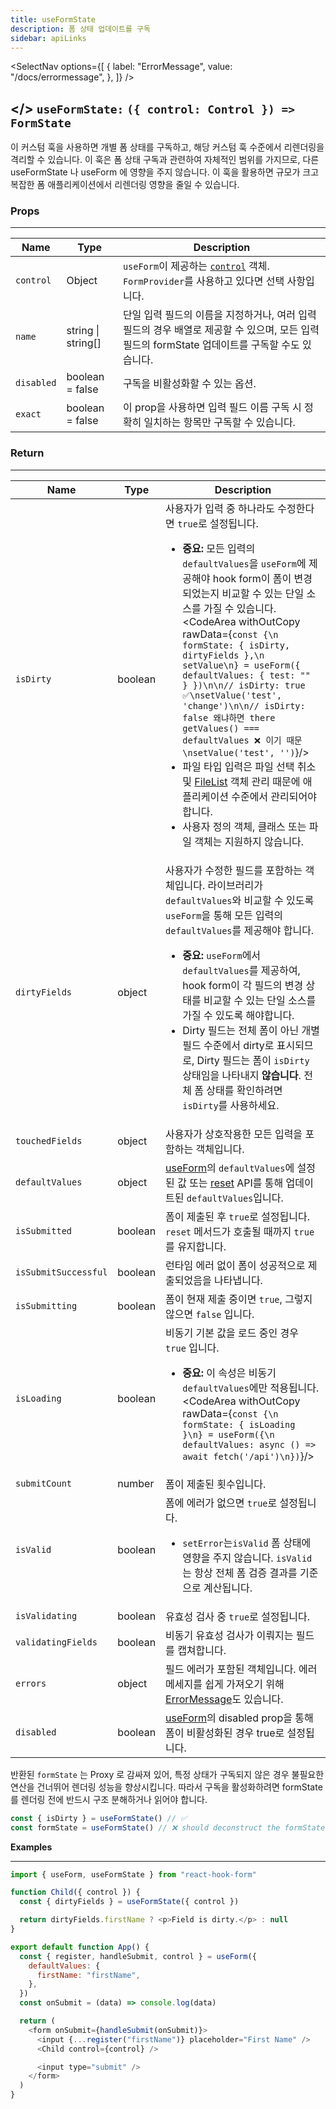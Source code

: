 ```yaml
---
title: useFormState
description: 폼 상태 업데이트를 구독
sidebar: apiLinks
---
```


<SelectNav
  options={[
    {
      label: "ErrorMessage",
      value: "/docs/errormessage",
    },
  ]}
/>

## \</> `useFormState:` <TypeText>`({ control: Control }) => FormState`</TypeText>

이 커스텀 훅을 사용하면 개별 폼 상태를 구독하고, 해당 커스텀 훅 수준에서 리렌더링을 격리할 수 있습니다. 이 훅은 폼 상태 구독과 관련하여 자체적인 범위를 가지므로, 다른 useFormState 나 useForm 에 영향을 주지 않습니다. 이 훅을 활용하면 규모가 크고 복잡한 폼 애플리케이션에서 리렌더링 영향을 줄일 수 있습니다.

### Props

---

| Name       | Type                                     | Description                                                                                                                                    |
| ---------- | ---------------------------------------- | ---------------------------------------------------------------------------------------------------------------------------------------------- |
| `control`  | <TypeText>Object</TypeText>              | `useForm`이 제공하는 [`control`](/docs/useform/control) 객체. `FormProvider`를 사용하고 있다면 선택 사항입니다.                                |
| `name`     | <TypeText>string \| string[] </TypeText> | 단일 입력 필드의 이름을 지정하거나, 여러 입력 필드의 경우 배열로 제공할 수 있으며, 모든 입력 필드의 formState 업데이트를 구독할 수도 있습니다. |
| `disabled` | <TypeText>boolean = false</TypeText>     | 구독을 비활성화할 수 있는 옵션.                                                                                                                |
| `exact`    | <TypeText>boolean = false</TypeText>     | 이 prop을 사용하면 입력 필드 이름 구독 시 정확히 일치하는 항목만 구독할 수 있습니다.                                                           |

### Return

---

| Name                 | Type                         | Description                                                                                                                                                                                                                                                                                                                                                                                                                                                                                                                                                                                                                                                                                                                                                             |
| -------------------- | ---------------------------- | ----------------------------------------------------------------------------------------------------------------------------------------------------------------------------------------------------------------------------------------------------------------------------------------------------------------------------------------------------------------------------------------------------------------------------------------------------------------------------------------------------------------------------------------------------------------------------------------------------------------------------------------------------------------------------------------------------------------------------------------------------------------------- |
| `isDirty`            | <TypeText>boolean</TypeText> | 사용자가 입력 중 하나라도 수정한다면 `true`로 설정됩니다.<ul><li>**중요:** 모든 입력의 `defaultValues`을 `useForm`에 제공해야 hook form이 폼이 변경되었는지 비교할 수 있는 단일 소스를 가질 수 있습니다.<CodeArea withOutCopy rawData={`const {\n  formState: { isDirty, dirtyFields },\n  setValue\n} = useForm({ defaultValues: { test: "" } })\n\n// isDirty: true ✅\nsetValue('test', 'change')\n\n// isDirty: false 왜냐하면 there getValues() === defaultValues ❌ 이기 때문\nsetValue('test', '')`}/></li><li>파일 타입 입력은 파일 선택 취소 및 [FileList](https://developer.mozilla.org/en-US/docs/Web/API/FileList) 객체 관리 때문에 애플리케이션 수준에서 관리되어야 합니다.</li><li>사용자 정의 객체, 클래스 또는 파일 객체는 지원하지 않습니다.</li></ul> |
| `dirtyFields`        | <TypeText>object</TypeText>  | 사용자가 수정한 필드를 포함하는 객체입니다. 라이브러리가 `defaultValues`와 비교할 수 있도록 `useForm`을 통해 모든 입력의 `defaultValues`를 제공해야 합니다. <ul><li>**중요:** `useForm`에서 `defaultValues`를 제공하여, hook form이 각 필드의 변경 상태를 비교할 수 있는 단일 소스를 가질 수 있도록 해야합니다.</li><li>Dirty 필드는 전체 폼이 아닌 개별 필드 수준에서 dirty로 표시되므로, Dirty 필드는 폼이 `isDirty` 상태임을 나타내지 **않습니다**. 전체 폼 상태를 확인하려면 `isDirty`를 사용하세요.</li></ul>                                                                                                                                                                                                                                                      |
| `touchedFields`      | <TypeText>object</TypeText>  | 사용자가 상호작용한 모든 입력을 포함하는 객체입니다.                                                                                                                                                                                                                                                                                                                                                                                                                                                                                                                                                                                                                                                                                                                    |
| `defaultValues`      | <TypeText>object</TypeText>  | [useForm](/docs/useform)의 `defaultValues`에 설정된 값 또는 [reset](/docs/useform/reset) API를 통해 업데이트된 `defaultValues`입니다.                                                                                                                                                                                                                                                                                                                                                                                                                                                                                                                                                                                                                                   |
| `isSubmitted`        | <TypeText>boolean</TypeText> | 폼이 제출된 후 `true`로 설정됩니다. `reset` 메서드가 호출될 때까지 `true`를 유지합니다.                                                                                                                                                                                                                                                                                                                                                                                                                                                                                                                                                                                                                                                                                 |
| `isSubmitSuccessful` | <TypeText>boolean</TypeText> | 런타임 에러 없이 폼이 성공적으로 제출되었음을 나타냅니다.                                                                                                                                                                                                                                                                                                                                                                                                                                                                                                                                                                                                                                                                                                               |
| `isSubmitting`       | <TypeText>boolean</TypeText> | 폼이 현재 제출 중이면 `true`, 그렇지 않으면 `false` 입니다.                                                                                                                                                                                                                                                                                                                                                                                                                                                                                                                                                                                                                                                                                                             |
| `isLoading`          | <TypeText>boolean</TypeText> | 비동기 기본 값을 로드 중인 경우 `true` 입니다.<ul><li>**중요:** 이 속성은 비동기 `defaultValues`에만 적용됩니다. <CodeArea withOutCopy rawData={`const {\n  formState: { isLoading }\n} = useForm({\n  defaultValues: async () => await fetch('/api')\n})`}/></li></ul>                                                                                                                                                                                                                                                                                                                                                                                                                                                                                                 |
| `submitCount`        | <TypeText>number</TypeText>  | 폼이 제출된 횟수입니다.                                                                                                                                                                                                                                                                                                                                                                                                                                                                                                                                                                                                                                                                                                                                                 |
| `isValid`            | <TypeText>boolean</TypeText> | 폼에 에러가 없으면 `true`로 설정됩니다. <ul><li>`setError`는`isValid` 폼 상태에 영향을 주지 않습니다. `isValid`는 항상 전체 폼 검증 결과를 기준으로 계산됩니다. </li></ul>                                                                                                                                                                                                                                                                                                                                                                                                                                                                                                                                                                                              |
| `isValidating`       | <TypeText>boolean</TypeText> | 유효성 검사 중 `true`로 설정됩니다.                                                                                                                                                                                                                                                                                                                                                                                                                                                                                                                                                                                                                                                                                                                                     |
| `validatingFields`   | <TypeText>boolean</TypeText> | 비동기 유효성 검사가 이뤄지는 필드를 캡쳐합니다.                                                                                                                                                                                                                                                                                                                                                                                                                                                                                                                                                                                                                                                                                                                        |
| `errors`             | <TypeText>object</TypeText>  | 필드 에러가 포함된 객체입니다. 에러 메세지를 쉽게 가져오기 위해 [ErrorMessage](/docs/useformstate/errormessage)도 있습니다.                                                                                                                                                                                                                                                                                                                                                                                                                                                                                                                                                                                                                                             |
| `disabled`           | <TypeText>boolean</TypeText> | [useForm](/docs/useform)의 disabled prop을 통해 폼이 비활성화된 경우 true로 설정됩니다.                                                                                                                                                                                                                                                                                                                                                                                                                                                                                                                                                                                                                                                                                 |

<Admonition type="important" title="Rules">

반환된 `formState` 는 Proxy 로 감싸져 있어, 특정 상태가 구독되지 않은 경우 불필요한 연산을 건너뛰어 렌더링 성능을 향상시킵니다. 따라서 구독을 활성화하려면 formState 를 렌더링 전에 반드시 구조 분해하거나 읽어야 합니다.

```javascript
const { isDirty } = useFormState() // ✅
const formState = useFormState() // ❌ should deconstruct the formState
```

</Admonition>

**Examples**

---

```javascript copy sandbox="https://codesandbox.io/s/useformstate-75xly"
import { useForm, useFormState } from "react-hook-form"

function Child({ control }) {
  const { dirtyFields } = useFormState({ control })

  return dirtyFields.firstName ? <p>Field is dirty.</p> : null
}

export default function App() {
  const { register, handleSubmit, control } = useForm({
    defaultValues: {
      firstName: "firstName",
    },
  })
  const onSubmit = (data) => console.log(data)

  return (
    <form onSubmit={handleSubmit(onSubmit)}>
      <input {...register("firstName")} placeholder="First Name" />
      <Child control={control} />

      <input type="submit" />
    </form>
  )
}
```
